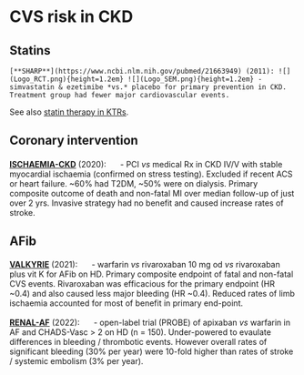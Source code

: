 # CVS risk in CKD

## Statins

```block2
[**SHARP**](https://www.ncbi.nlm.nih.gov/pubmed/21663949) (2011): ![](Logo_RCT.png){height=1.2em} ![](Logo_SEM.png){height=1.2em} - simvastatin & ezetimibe *vs.* placebo for primary prevention in CKD. Treatment group had fewer major cardiovascular events.  

```

See also [statin therapy in KTRs](#statin_Tx).  

## Coronary intervention

[**ISCHAEMIA-CKD**](https://www.ncbi.nlm.nih.gov/pubmed/32227756) (2020): ![](Logo_RCT.png){height=1.2em} - PCI *vs* medical Rx in CKD IV/V with stable myocardial ischaemia (confirmed on stress testing).  Excluded if recent ACS or heart failure.  ~60% had T2DM, ~50% were on dialysis.  Primary composite outcome of death and non-fatal MI over median follow-up of just over 2 yrs.  Invasive strategy had no benefit and caused increase rates of stroke.  

## AFib

[**VALKYRIE**](https://www.ncbi.nlm.nih.gov/pubmed/33753537) (2021): ![](Logo_RCT.png){height=1.2em} - warfarin *vs* rivaroxaban 10 mg od *vs* rivaroxaban plus vit K for AFib on HD.  Primary composite endpoint of fatal and non-fatal CVS events.  Rivaroxaban was efficacious for the primary endpoint (HR ~0.4) and also caused less major bleeding (HR ~0.4).  Reduced rates of limb ischaemia accounted for most of benefit in primary end-point.  

[**RENAL-AF**](https://pubmed.ncbi.nlm.nih.gov/36335914/) (2022): ![](Logo_RCT.png){height=1.2em} - open-label trial (PROBE) of apixaban *vs* warfarin in AF and CHADS-Vasc > 2 on HD (n = 150).  Under-powered to evaulate differences in bleeding / thrombotic events.  However overall rates of significant bleeding (30% per year) were 10-fold higher than rates of stroke / systemic embolism (3% per year).  


